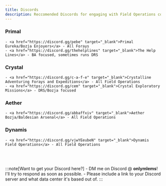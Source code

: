 ```yaml
---
title: Discords
description: Reccomended Discords for engaging with Field Operations content
---
```


### Primal ###
    - <a href="https://discord.gg/pebe" target="_blank">Primal Eureka/Bozja Enjoyers</a> - All Forays
    - <a href="https://discord.gg/thehelplines" target="_blank">The Help Lines</a> - BA focused, sometimes runs DRS

### Crystal ###
    - <a href="https://discord.gg/c-a-f-e" target="_blank">Crystalline Adventuring Forays and Expeditions</a> - All Field Operations
    - <a href="https://discord.gg/cem" target="_blank">Crystal Exploratory Missions</a> - DRS/Bozja focused

### Aether ###
    - <a href="https://discord.gg/abbaffxiv" target="_blank">Aether Bozja/Baldesian Arsenal</a> - All Field Operations

### Dynamis ###
    - <a href="https://discord.gg/vjwYEeubeN" target="_blank">Dynamis Field Operations</a> - All Field Operations
<br></br>

:::note[Want to get your Discord here?]
    - DM me on Discord @ **onlymlems**! I'll try to respond as soon as possible.
    - Please include a link to your Discord server and what data center it's based out of.
:::